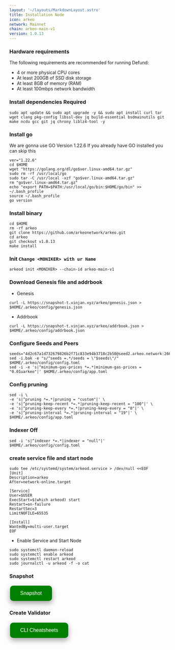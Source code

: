 ```yaml
---
layout: '~/layouts/MarkdownLayout.astro'
title: Installation Node
icon: arkeo
network: Mainnet
chain: arkeo-main-v1
version: 1.0.13
---
```


### Hardware requirements

The following requirements are recommended for running Defund:

- 4 or more physical CPU cores
- At least 200GB of SSD disk storage
- At least 8GB of memory (RAM)
- At least 100mbps network bandwidth


### Install dependencies Required

```
sudo apt update && sudo apt upgrade -y && sudo apt install curl tar wget clang pkg-config libssl-dev jq build-essential bsdmainutils git make ncdu gcc git jq chrony liblz4-tool -y
```

### Install go

We are gonna use GO Version 1.22.6
If you already have GO installed you can skip this 

```
ver="1.22.6"
cd $HOME
wget "https://golang.org/dl/go$ver.linux-amd64.tar.gz"
sudo rm -rf /usr/local/go
sudo tar -C /usr/local -xzf "go$ver.linux-amd64.tar.gz"
rm "go$ver.linux-amd64.tar.gz"
echo "export PATH=$PATH:/usr/local/go/bin:$HOME/go/bin" >> ~/.bash_profile
source ~/.bash_profile
go version
```

### Install binary

```
cd $HOME
rm -rf arkeo
git clone https://github.com/arkeonetwork/arkeo.git
cd arkeo
git checkout v1.0.13
make install
```

### Init `Change <MONIKER> with ur Name`

```
arkeod init <MONIKER> --chain-id arkeo-main-v1
```

### Download Genesis file and addrbook

- Genesis

```
curl -L https://snapshot-t.vinjan.xyz/arkeo/genesis.json > $HOME/.arkeo/config/genesis.json
```
- Addrbook

```
curl -L https://snapshot-t.vinjan.xyz/arkeo/addrbook.json > $HOME/.arkeo/config/addrbook.json
```

### Configure Seeds and Peers

```
seeds="4d2c67a1d732679826b2f71c833e94b3718c2b50@seed2.arkeo.network:26656,416bd4379fa4fa3e76e59e4415396f727463142e@seed.arkeo.network:26656"
sed -i.bak -e "s/^seeds =.*/seeds = \"$seeds\"/" $HOME/.arkeo/config/config.toml
sed -i -e 's|^minimum-gas-prices *=.*|minimum-gas-prices = "0.01uarkeo"|' $HOME/.arkeo/config/app.toml
```

### Config pruning

```
sed -i \
-e 's|^pruning *=.*|pruning = "custom"|' \
-e 's|^pruning-keep-recent *=.*|pruning-keep-recent = "100"|' \
-e 's|^pruning-keep-every *=.*|pruning-keep-every = "0"|' \
-e 's|^pruning-interval *=.*|pruning-interval = "19"|' \
$HOME/.arkeo/config/app.toml
```
### Indexer Off
```
sed -i 's|^indexer *=.*|indexer = "null"|' $HOME/.arkeo/config/config.toml
```

### create service file and start node

```
sudo tee /etc/systemd/system/arkeod.service > /dev/null <<EOF
[Unit]
Description=arkeo
After=network-online.target

[Service]
User=$USER
ExecStart=$(which arkeod) start
Restart=on-failure
RestartSec=3
LimitNOFILE=65535

[Install]
WantedBy=multi-user.target
EOF
```

- Enable Service and Start Node

```
sudo systemctl daemon-reload
sudo systemctl enable arkeod
sudo systemctl restart arkeod
sudo journalctl -u arkeod -f -o cat
```

### Snapshot
<a href="https://service.vinjan.xyz/mainnet/arkeo/snapshot" target="_blank">
  <button style="background-color: green; border: none; color: white; padding: 15px 32px; text-align: center; text-decoration: none; display: inline-block; font-size: 16px; margin: 4px 2px; cursor: pointer; border-radius: 10px; box-shadow: 0 8px 16px 0 rgba(0,0,0,0.2), 0 6px 20px 0 rgba(0,0,0,0.19);" onmouseover="this.style.boxShadow='0 0 0 4px rgba(0,255,0,0.5)'" onmouseout="this.style.boxShadow='0 8px 16px 0 rgba(0,0,0,0.2), 0 6px 20px 0 rgba(0,0,0,0.19)'">Snapshot</button>
</a>

### Create Validator
<a href="https://service.vinjan.xyz/mainnet/arkeo/cheat" target="_blank">
  <button style="background-color: green; border: none; color: white; padding: 15px 32px; text-align: center; text-decoration: none; display: inline-block; font-size: 16px; margin: 4px 2px; cursor: pointer; border-radius: 10px; box-shadow: 0 8px 16px 0 rgba(0,0,0,0.2), 0 6px 20px 0 rgba(0,0,0,0.19);" onmouseover="this.style.boxShadow='0 0 0 4px rgba(0,255,0,0.5)'" onmouseout="this.style.boxShadow='0 8px 16px 0 rgba(0,0,0,0.2), 0 6px 20px 0 rgba(0,0,0,0.19)'">CLI Cheatsheets</button>
</a>
